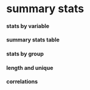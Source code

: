# summary stats {.unnumbered}

#### stats by variable

#### summary stats table

#### stats by group

#### length and unique

#### correlations
